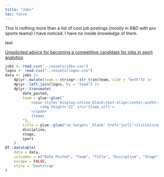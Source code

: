 ```yaml
---
title: "Jobs"
toc: false
---
```


This is nothing more than a list of cool job postings (mostly in R&D with pro sports teams) I have noticed. I have no inside knowledge of them.

test

[Unsolicited advice for becoming a competitive candidate for jobs in sport analytics](advice/index.qmd)

```r
jobs <- read.csv("../assets/jobs.csv")
logos <- read.csv("../assets/logos.csv")
data <- jobs |>
    dplyr::mutate(team = stringr::str_trim(team, side = "both")) |>
    dplyr::left_join(logos, by = "team") |>
    dplyr::transmute(
        date_posted,
        team = glue::glue("
            <span style='display:inline-block;text-align:center;width:33px'>
                <img height='22' src='{logo_url}'>
            </span>
            {team}
        "),
        title = glue::glue("<a target='_blank' href='{url}'>{title}</a>"),
        discipline,
        stage,
        sport
    )
DT::datatable(
    data = data,
    colnames = c("Date Posted", "Team", "Title", "Discipline", "Stage", "Sport"),
    escape = FALSE,
    style = 'bootstrap'
)
```
